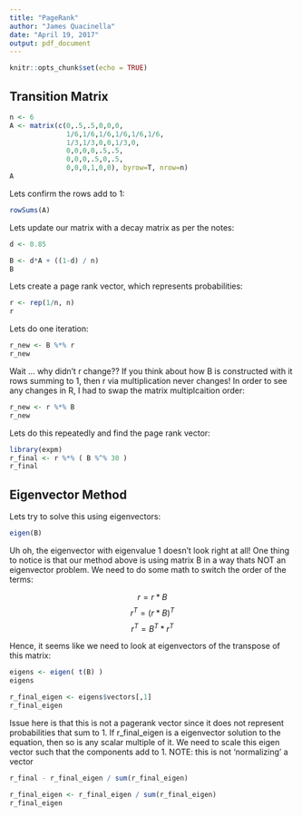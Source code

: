 ```yaml
---
title: "PageRank"
author: "James Quacinella"
date: "April 19, 2017"
output: pdf_document
---
```


```r
knitr::opts_chunk$set(echo = TRUE)
```

## Transition Matrix

```r
n <- 6
A <- matrix(c(0,.5,.5,0,0,0,
              1/6,1/6,1/6,1/6,1/6,1/6,
              1/3,1/3,0,0,1/3,0,
              0,0,0,0,.5,.5,
              0,0,0,.5,0,.5,
              0,0,0,1,0,0), byrow=T, nrow=n)
A
```

Lets confirm the rows add to 1:

```r
rowSums(A)
```

Lets update our matrix with a decay matrix as per the notes:

```r
d <- 0.85

B <- d*A + ((1-d) / n)
B
```


Lets create a page rank vector, which represents probabilities:

```r
r <- rep(1/n, n) 
r
```

Lets do one iteration:

```r
r_new <- B %*% r
r_new
```


Wait ... why didn't r change?? If you think about how B is constructed with it rows summing to 1, then r via multiplication never changes! In order to see any changes in R, I had to swap the matrix multiplcaition order:


```r
r_new <- r %*% B
r_new
```

Lets do this repeatedly and find the page rank vector:


```r
library(expm) 
r_final <- r %*% ( B %^% 30 ) 
r_final
```


## Eigenvector Method

Lets try to solve this using eigenvectors:

```r
eigen(B)
```


Uh oh, the eigenvector with eigenvalue 1 doesn't look right at all! One thing to notice is that our method above is using matrix B in a way thats NOT an eigenvector problem. We need to do some math to switch the order of the terms:

$$ r = r * B $$
$$ r^T = (r * B)^T $$
$$ r^T = B^T * r^T $$

Hence, it seems like we need to look at eigenvectors of the transpose of this matrix:

```r
eigens <- eigen( t(B) )
eigens
```


```r
r_final_eigen <- eigens$vectors[,1]
r_final_eigen
```

Issue here is that this is not a pagerank vector since it does not represent probabilities that sum to 1. If r_final_eigen is a eigenvector solution to the equation, then so is any scalar multiple of it. We need to scale this eigen vector such that the components add to 1. NOTE: this is not 'normalizing' a vector

```r
r_final - r_final_eigen / sum(r_final_eigen)
```



```r
r_final_eigen <- r_final_eigen / sum(r_final_eigen)
r_final_eigen
```